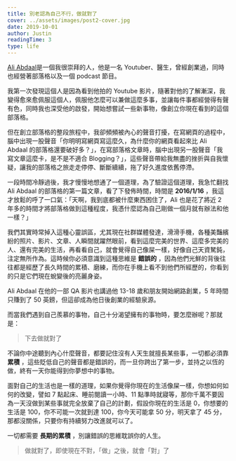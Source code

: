 ```yaml
---
title: 別老認為自己不行，做就對了
cover: ../assets/images/post2-cover.jpg
date: 2019-10-01
author: Justin
readingTime: 3
type: life
---
```


[Ali Abdaal](https://aliabdaal.com/)是一個我很崇拜的人，他是一名 Youtuber、醫生，曾經創業過，同時也經營著部落格以及一個 podcast 節目。

我第一次發現這個人是因為看到他拍的 Youtube 影片，隨著對他的了解漸深，我變得愈來愈佩服這個人，佩服他怎麼可以兼做這麼多事，並讓每件事都經營得有聲有色，同時我也深受他的啟發，開始想嘗試一些新事物，像創立你現在看到的這個部落格。

但在創立部落格的整段旅程中，我卻頻頻被內心的聲音打擾，在寫網頁的過程中，腦中出現一股聲音「你明明寫網頁寫這麼久，為什麼你的網頁看起來比 Ali Abdaal 的部落格還要破好多？」，在寫部落格文章時，腦中出現另一股聲音「我寫文章這麼卡，是不是不適合 Blogging？」，這些聲音帶給我無盡的挫折與自我懷疑，讓我的部落格之旅走走停停、斷斷續續，拖了好久進度依舊停滯。

一段時間冷靜過後，我才慢慢地想通了一個道理，為了驗證這個道理，我急忙翻找 Ali Abdaal 的部落格的第一篇文章，看了下發佈時間，時間是 **2016/1/16** ，我這才放鬆的呼了一口氣：「天啊，我到底都被什麼東西困住了，Ali 也是花了將近 2 年多的時間才將部落格做到這種程度，我憑什麼認為自己剛做一個月就有辦法和他一樣？」

我們其實時常掉入這種心靈誤區，尤其現在社群媒體發達，滑滑手機，各種美豔繽紛的照片、影片、文章、人瞬間就躍然眼前，看到這麼完美的世界、這麼多完美的人、還有完美的生活，再看看自己，就會覺得自己像屎一樣，好像自己天資駑鈍，注定無所作為。這時候你必須意識到這種思維是 **錯誤的** ，因為他們光鮮的背後往往都是經歷了長久時間的累積、磨練，而你在手機上看不到他們所經歷的，你看到的只是它們現在蛻變後的亮麗身姿。

Ali Abdaal 在他的一部 QA 影片也講過他 13-18 歲和朋友開始網路創業，5 年時間只賺到了 50 英鎊，但這卻成為他日後創業的經驗泉源。

而當我們遇到自己羨慕的事物，自己十分渴望擁有的事物時，要怎麼辦呢？那就是：

> 下去做就對了

不論你中途聽到內心什麼聲音，都要記住沒有人天生就擅長某些事，一切都必須靠 **累積** ，這些貶低自己的聲音都是錯誤的，而一旦你跨出了第一步，並持之以恆的做，終有一天你能得到你夢想中的事物。

面對自己的生活也是一樣的道理，如果你覺得你現在的生活像屎一樣，你想如何如何的改變，譬如 7 點起床、睡前閱讀一小時、11 點準時就寢等，那你千萬不要因為一天沒做到某些事就完全放棄了自己的計劃，假設你現在的生活是 0，你想要的生活是 100，你不可能一次就到達 100，你今天可能拿 50 分，明天拿了 45 分，那都沒關係，只要你有持續努力改進就可以了。

一切都需要 **長期的累積** ，別讓錯誤的思維耽誤你的人生。

> 做就對了，即使現在不對，「做」之後，就會「對」了
